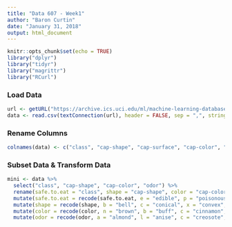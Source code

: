 ---
title: "Data 607 - Week1"
author: "Baron Curtin"
date: "January 31, 2018"
output: html_document
---

```{r setup, include=FALSE}
knitr::opts_chunk$set(echo = TRUE)
library("dplyr")
library("tidyr")
library("magrittr")
library("RCurl")
```


### Load Data
```{r}
url <- getURL("https://archive.ics.uci.edu/ml/machine-learning-databases/mushroom/agaricus-lepiota.data")
data <- read.csv(textConnection(url), header = FALSE, sep = ",", stringsAsFactors = FALSE)
```

### Rename Columns
```{r}
colnames(data) <- c("class", "cap-shape", "cap-surface", "cap-color", "bruises?", "odor", "gill-attachment", "gill-spacing", "gill-size", "gill-color", "stalk-shape", "stalk-root", "stalk-surface-above-ring", "stalk-surface-below-ring", "stalk-color-above-ring", "stalk-color-below-ring", "veil-type", "veil-color", "ring-number", "ring-type", "spore-print-color", "population", "habitat")
```

### Subset Data & Transform Data
```{r}
mini <- data %>%
  select("class", "cap-shape", "cap-color", "odor") %>%
  rename(safe.to.eat = "class", shape = "cap-shape", color = "cap-color") %>%
  mutate(safe.to.eat = recode(safe.to.eat, e = "edible", p = "poisonous")) %>%
  mutate(shape = recode(shape, b = "bell", c = "conical", x = "convex", f = "flat", k = "knobbed", s = "sunken")) %>%
  mutate(color = recode(color, n = "brown", b = "buff", c = "cinnamon", g = "gray", r = "green", p = "pink", u = "purple", e = "red", w = "white", y = "yellow")) %>%
  mutate(odor = recode(odor, a = "almond", l = "anise", c = "creosote", y = "fishy", f = "foul", m = "musty", n = "none", p = "pungent", s = "spicy"))
```